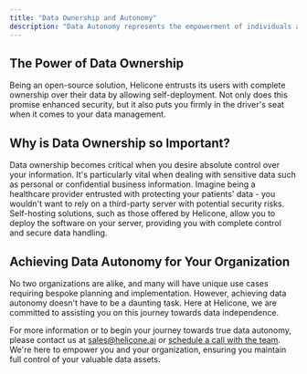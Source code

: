```yaml
---
title: "Data Ownership and Autonomy"
description: "Data Autonomy represents the empowerment of individuals and organizations to maintain complete control over their data. Explore how Helicone's open-source software supports this crucial aspect of digital sovereignty."
---
```


## The Power of Data Ownership

Being an open-source solution, Helicone entrusts its users with complete ownership over their data by allowing self-deployment. Not only does this promise enhanced security, but it also puts you firmly in the driver's seat when it comes to your data management.

## Why is Data Ownership so Important?

Data ownership becomes critical when you desire absolute control over your information. It's particularly vital when dealing with sensitive data such as personal or confidential business information. Imagine being a healthcare provider entrusted with protecting your patients' data - you wouldn't want to rely on a third-party server with potential security risks. Self-hosting solutions, such as those offered by Helicone, allow you to deploy the software on your server, providing you with complete control and secure data handling.

## Achieving Data Autonomy for Your Organization

No two organizations are alike, and many will have unique use cases requiring bespoke planning and implementation. However, achieving data autonomy doesn't have to be a daunting task. Here at Helicone, we are committed to assisting you on this journey towards data independence.

For more information or to begin your journey towards true data autonomy, please contact us at [sales@helicone.ai](mailto:sales@helicone.ai) or [schedule a call with the team](https://calendly.com/d/4hs-9jb-b96/helicone-intro). We're here to empower you and your organization, ensuring you maintain full control of your valuable data assets.
